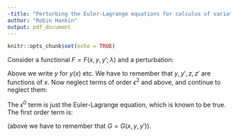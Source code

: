 ```yaml
---
-title: "Perturbing the Euler-Lagrange equations for calculus of variations: a first-order analysis"
author: "Robin Hankin"
output: pdf_document
---
```



```r
knitr::opts_chunk$set(echo = TRUE)
```



\newcommand{\di}[2]{\frac{\partial{#1}}{\partial{#2}}}
\newcommand{\cx}{\cosh{\left(\frac{x-x_0}{a}\right)}}
\newcommand{\sx}{\sinh{\left(\frac{x-x_0}{a}\right)}}
\newcommand{\tx}{\tanh{\left(\frac{x-x_0}{a}\right)}}
\newcommand{\sech}{\operatorname{sech}}

Consider a functional $F=F(x,y,y';\lambda)$ and a perturbation:

\begin{eqnarray}
y  &\longrightarrow&  y(x) + \epsilon z(x)\\
y' &\longrightarrow&  y'(x) + \epsilon z'(x)\\
F  &\longrightarrow&  F + \epsilon G(x,y,y')
\end{eqnarray}


\begin{eqnarray}
\frac{d}{dx}\di{F}{y'}=\di{F}{y}\nonumber\longrightarrow\\
\frac{d}{dx}\left[\di{}{y'}\left(F(x,y+\epsilon z,y'+\epsilon z')+\epsilon G(x,y+\epsilon z,y'+\epsilon z')\right)\right] =\\
\di{}{y}\left[F(x,y+\epsilon z,y'+\epsilon z')
+\epsilon G(x,y+\epsilon z,y'+\epsilon z')\right]
\end{eqnarray}

Above we write $y$ for $y(x)$ etc.  We have to remember that
$y,y',z,z'$ are functions of $x$.  Now neglect terms of order
$\epsilon^2$ and above, and continue to neglect them:

\begin{equation}
\frac{d}{dx}\left[\di{}{y'}\left(F(x,y+\epsilon z,y'+\epsilon z')+\epsilon G(x,y,y')\right)\right] =
\di{}{y}\left[F(x,y+\epsilon z,y'+\epsilon z')+\epsilon G(x,y,y')\right]
\end{equation}

\begin{equation}
\frac{d}{dx}\left[\di{}{y'}\left(
F(x,y,y') + \epsilon z\di{F}{y} + \epsilon z'\di{F}{y'} 
+\epsilon G(x,y,y')\right)\right] =
\di{}{y}\left[
F(x,y+\epsilon z,y'+\epsilon z') + \epsilon G(x,y,y')\right]
\end{equation}

\begin{equation}
\frac{d}{dx}\left[\di{}{y'}\left(
F(x,y,y') + \epsilon z\di{F}{y} + \epsilon z'\di{F}{y'} 
+\epsilon G(x,y,y')\right)\right] =
\di{}{y}\left[
F(x,y,y') + \epsilon z\di{F}{y} + \epsilon z'\di{F}{y'} + \epsilon G(x,y,y')\right]
\end{equation}

The $\epsilon^0$ term is just the Euler-Lagrange equation, which is
known to be true.  The first order term is:

\begin{equation}\label{EL1}
\frac{d}{dx}\left[\di{}{y'}\left(
z\di{F}{y} + z'\di{F}{y'} + G\right)\right] =
\di{}{y}\left(z\di{F}{y} + z'\di{F}{y'} + G\right)
\end{equation}

(above we have to remember that $G=G(x,y,y')$).


